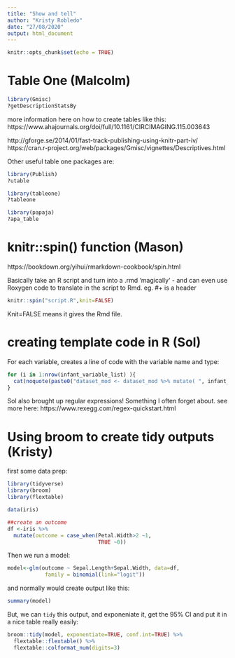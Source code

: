 ```yaml
---
title: "Show and tell"
author: "Kristy Robledo"
date: "27/08/2020"
output: html_document
---
```



```r
knitr::opts_chunk$set(echo = TRUE)
```

# Table One (Malcolm)


```r
library(Gmisc)
?getDescriptionStatsBy
```

more information here on how to create tables like this:
https://www.ahajournals.org/doi/full/10.1161/CIRCIMAGING.115.003643

http://gforge.se/2014/01/fast-track-publishing-using-knitr-part-iv/
https://cran.r-project.org/web/packages/Gmisc/vignettes/Descriptives.html

Other useful table one packages are:

```r

library(Publish)
?utable

library(tableone)
?tableone

library(papaja)
?apa_table


```


# knitr::spin() function  (Mason)

https://bookdown.org/yihui/rmarkdown-cookbook/spin.html

Basically take an R script and turn into a .rmd 'magically' - and can even use Roxygen code to translate in the script to Rmd. 
eg. #+ is a header


```r
knitr::spin("script.R",knit=FALSE) 
```

Knit=FALSE means it gives the Rmd file.

# creating template code in R (Sol)

For each variable, creates a line of code with the variable name and type:

```r
for (i in 1:nrow(infant_variable_list) ){
  cat(noquote(paste0("dataset_mod <- dataset_mod %>% mutate( ", infant_variable_list$variables[i], " = dataset$", infant_variable_list$variables[i], " %>% ", infant_variable_list_category$category[i]  ,") \n" )))
}

```

Sol also brought up regular expressions! Something I often forget about. see more here: https://www.rexegg.com/regex-quickstart.html


# Using broom to create tidy outputs (Kristy)

first some data prep:

```r
library(tidyverse)
library(broom)
library(flextable)

data(iris)

##create an outcome
df <-iris %>%
  mutate(outcome = case_when(Petal.Width>2 ~1,
                             TRUE ~0))
```

Then we run a model: 

```r
model<-glm(outcome ~ Sepal.Length+Sepal.Width, data=df,
            family = binomial(link="logit"))
```

and normally would create output like this:

```r
summary(model)
```

But, we can `tidy` this output, and exponeniate it, get the 95% CI and put it in a nice table really easily:

```r
broom::tidy(model, exponentiate=TRUE, conf.int=TRUE) %>%
  flextable::flextable() %>%
  flextable::colformat_num(digits=3)
```



